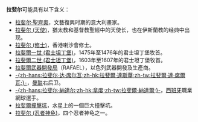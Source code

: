 '''拉斐尔'''可能具有以下含义：

* [[拉斐尔·聖齊奧|拉斐尔·聖齊奧]]，文藝復興时期的意大利畫家。
* [[拉斐尔_(天使)|拉斐尔 (天使)]]，猶太教和基督教聖經中的天使长，也在伊斯蘭教的经典中出现。
* [[拉斐尔_(修士)|拉斐尔 (修士)]]，香港喇沙會修士。
* [[拉斐爾一世_(君士坦丁堡)|拉斐爾一世 (君士坦丁堡)]]，1475年至1476年的君士坦丁堡牧首。
* [[拉斐爾二世_(君士坦丁堡)|拉斐爾二世 (君士坦丁堡)]]，1603年至1607年的君士坦丁堡牧首。
* [[拉斐爾武器開發局|拉斐爾武器開發局]]（RAFAEL），以色列武器開發及生產商。
* [[拉斐尔·达·席尔瓦|-{zh-hans:拉斐尔·达·席尔瓦;zh-hk:拉斐爾·達斯華;zh-tw:拉斐爾·達·席爾瓦;}-]]，[[曼联|曼联]]右后卫。
* [[拉斐尔·納達尔|-{zh-hans:拉斐尔·納達尔;zh-hk:拿度;zh-tw:拉斐爾·納達爾;}-]]，[[西班牙|西班牙]]職業網球選手。
* [[拉斐爾撞擊坑|拉斐爾撞擊坑]]，水星上的一個巨大撞擊坑。
* [[拉斐尔_(忍者神龟)|拉斐尔 (忍者神龟)]]，四个忍者神龟之一。
{{disambig|Cat=三字譯名消歧義}}
